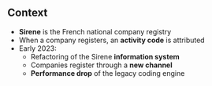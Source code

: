 ## Context

- [**Sirene**]{.orange} is the French national company registry
- When a company registers, an [**activity code**]{.orange} is attributed
- Early 2023:
  - Refactoring of the Sirene [**information system**]{.blue2}
  - Companies register through a [**new channel**]{.blue2}
  - [**Performance drop**]{.blue2} of the legacy coding engine
